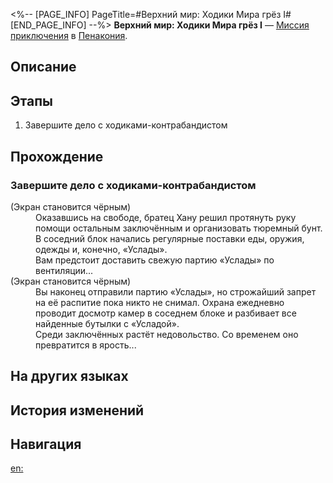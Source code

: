 <%-- [PAGE_INFO]
PageTitle=#Верхний мир: Ходики Мира грёз I#
[END_PAGE_INFO] --%>
{{Дополнить|Диалоги.}}
{{Миссия Инфобокс
|id              = 8020223
|Название        = 
|Изображение     = Миссия Верхний мир Ходики Мира грёз I.png
|Тип             = Миссия приключения
|Событие         = 
|Глава           = 
|Условия         = 
|Персонажи       = Первопроходец
|СтартЛокация    = [[Пенакония]] — [[Верхний мир: Ходики Мира грёз I]]
|Мир             = Пенакония
|Предыдущая      = 
|Следующая       = 
|Награды         = 
}}
'''Верхний мир: Ходики Мира грёз I''' — [[Миссия приключения]] в [[Пенакония]].

==Описание==
{{Описание|<!--официальное описание из Перекрёстка судеб-->}}

==Этапы==
# Завершите дело с ходиками-контрабандистом

==Прохождение==
{{Дополнить}}

===Завершите дело с ходиками-контрабандистом===
{{Описание миссии|тип=Миссия приключения|локация=Верхний мир: Ходики Мира грёз I|Заключённые в других блоках никогда в жизни не пробовали «Усладу». Братец Хану решил угостить их «Усладой», чтобы переманить на свою сторону.}}
{{Диалог Начало}}
;(Экран становится чёрным)
:Оказавшись на свободе, братец Хану решил протянуть руку помощи остальным заключённым и организовать тюремный бунт.
:В соседний блок начались регулярные поставки еды, оружия, одежды и, конечно, «Услады».
:Вам предстоит доставить свежую партию «Услады» по вентиляции...
;(Экран становится чёрным)
:Вы наконец отправили партию «Услады», но строжайший запрет на её распитие пока никто не снимал. Охрана ежедневно проводит досмотр камер в соседнем блоке и разбивает все найденные бутылки с «Усладой».
:Среди заключённых растёт недовольство. Со временем оно превратится в ярость...
{{Диалог Конец}}

==На других языках==
{{На других языках
|en   = Shallow "Dream Ticker" Difficulty I
|zhs  = 浅层「梦境迷钟」难度I
|zht  = 淺層「夢境迷鐘」難度I
|ja   = 表層夢境「夢境の迷い時計」難易度I
|ko   = 얕은 층 「꿈세계 시계」 난이도 I
|es   = Minutero onírico superficial, dificultad&nbsp;I
|fr   = Surface&nbsp;: «&nbsp;Horloge des rêves&nbsp;» difficulté&nbsp;I
|ru   = Верхний мир: Ходики Мира грёз I
|th   = "นาฬิกาในห้วงฝัน" ชั้นตื้น ระดับความยาก I
|vi   = "Đồng Hồ Mộng Mị" Tầng Cạn - Độ Khó I
|de   = Seicht „Traumuhr“ Schwierigkeitsgrad I
|id   = "Jam Dunia Mimpi" yang Dangkal: Tingkat Kesulitan I
|pt   = "Relógio Onírico" Raso Dificuldade I
}}

==История изменений==
{{История изменений|3.5}}

==Навигация==
{{Миссия приключения Навбокс|Глава }}

[[en:]]
